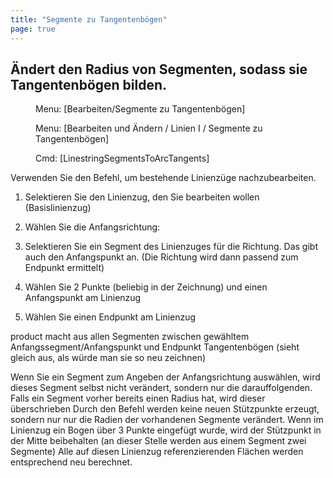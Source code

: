 ```yaml
---
title: "Segmente zu Tangentenbögen"
page: true
---
```

## &#196;ndert den Radius von Segmenten, sodass sie Tangentenb&#246;gen bilden.
<GeoMapper> <Menu> Menu: [Bearbeiten/Segmente zu Tangentenbögen] </Menu> </GeoMapper>
<GeoDesigner> <Menu> Menu: [Bearbeiten und Ändern / Linien I / Segmente zu Tangentenbögen] </Menu> 
 <Menu> Cmd: [LinestringSegmentsToArcTangents] </Menu> </GeoDesigner>

Verwenden Sie den Befehl, um bestehende Linienz&#252;ge nachzubearbeiten.

1. Selektieren Sie den Linienzug, den Sie bearbeiten wollen (Basislinienzug)

2.  W&#228;hlen Sie die Anfangsrichtung:

1.  Selektieren Sie ein Segment des Linienzuges f&#252;r die Richtung. Das gibt auch den Anfangspunkt an. (Die Richtung wird dann passend zum Endpunkt ermittelt)

2.  W&#228;hlen Sie 2 Punkte (beliebig in der Zeichnung) und einen Anfangspunkt am Linienzug



3.  W&#228;hlen Sie einen Endpunkt am Linienzug



 <Placeholder>product</Placeholder> macht aus allen Segmenten zwischen gew&#228;hltem Anfangssegment/Anfangspunkt und Endpunkt Tangentenb&#246;gen (sieht gleich aus, als w&#252;rde man sie so neu zeichnen)

<Success>
Wenn Sie ein Segment zum Angeben der Anfangsrichtung ausw&#228;hlen, wird dieses Segment selbst nicht ver&#228;ndert, sondern nur die darauffolgenden. 
</Success>

<Success>
Falls ein Segment vorher bereits einen Radius hat, wird dieser &#252;berschrieben
</Success>

<Success>
Durch den Befehl werden keine neuen St&#252;tzpunkte erzeugt, sondern nur nur die Radien der vorhandenen Segmente ver&#228;ndert.
</Success>

<Success>
Wenn im Linienzug ein Bogen &#252;ber 3 Punkte eingef&#252;gt wurde, wird der St&#252;tzpunkt in der Mitte beibehalten (an dieser Stelle werden aus einem Segment zwei Segmente)
</Success>

<Success>
Alle auf diesen Linienzug referenzierenden Fl&#228;chen werden entsprechend neu berechnet.
</Success>


